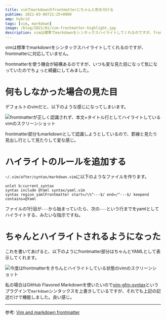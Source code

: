 ```yaml
---
title: vimでmarkdownのfrontmatterにちゃんと色を付ける
pubtime: 2021-03-06T21:25+0900
amp: hybrid
tags: [vim, markdown]
image: /blog/2021/01/vim-frontmatter-highlight.jpg
description: vimは標準でmarkdownをシンタックスハイライトしてくれるのですが、frontmatterに対応していません。私はfrontmatterを使う機会が多いので、良い感じに表示する方法を探してみました。
---
```


vimは標準でmarkdownをシンタックスハイライトしてくれるのですが、frontmatterに対応していません。

frontmatterを使う機会が結構あるのですが、いつも変な見た目になって気になっていたのでちょっと綺麗にしてみました。


# 何もしなかった場合の見た目

デフォルトのvimだと、以下のような感じになってしまいます。

![frontmatterが正しく認識されず、本文+タイトル行としてハイライトしているvimのスクリーンショット](/blog/2021/03/vim-incorrect-frontmatter-highlight.jpg "800x242")

frontmatter部分もmarkdownとして認識しようとしているので、罫線と見たり見出し行として見たりして変な感じ。


# ハイライトのルールを追加する

`~/.vim/after/syntax/markdown.vim`に以下のようなファイルを作ります。

``` vim
unlet b:current_syntax
syntax include @Yaml syntax/yaml.vim
syntax region yamlFrontmatter start=/\%^---$/ end=/^---$/ keepend contains=@Yaml
```

ファイルの1行目が`---`から始まっていたら、次の`---`という行までをyamlとしてハイライトする、みたいな指示ですね。


# ちゃんとハイライトされるようになった

これを書いてあげると、以下のようにfrontmatter部分はちゃんとYAMLとして表示してくれます。

![今度はfrontmatterをきちんとハイライトしている状態のvimのスクリーンショット](/blog/2021/03/vim-correct-frontmatter-highlight.jpg "800x242")

私の場合はGitHub Flavored Markdownを使いたいので[vim-gfm-syntax](https://github.com/rhysd/vim-gfm-syntax)というプラグインで`markdown`シンタックスを上書きしているですが、それでも上記の記述だけで機能しました。良い感じ。

---

参考: [Vim and markdown frontmatter](https://habamax.github.io/2019/03/07/vim-markdown-frontmatter.html)
